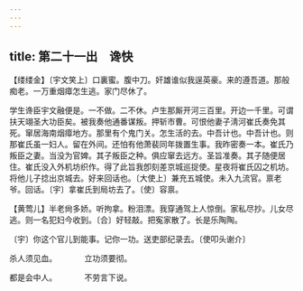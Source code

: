 ```yaml
---
---
---
```

title: 第二十一出　谗快
---




【缕缕金】〔宇文笑上〕口裏蜜。腹中刀。奸雄谁似我逞英豪。来的遵吾道。那般痴老。一万重烟瘴怎生逃。家门尽休了。

学生谗臣宇文融便是。一不做。二不休。卢生那厮开河三百里。开边一千里。可谓扶天翊圣大功臣矣。被我奏他通番谋叛。押斩市曹。可恨他妻子淸河崔氏奏免其死。窜居海南烟瘴地方。那里有个鬼门关。怎生活的去。中吾计也。中吾计也。则那崔氏虽一妇人。留在外间。还怕有他萧裴同年拨置生事。我昨密奏一本。崔氏乃叛臣之妻。当没为官婢。其子叛臣之种。俱应窜去远方。圣旨准奏。其子随便居住。崔氏没入外机坊织作。得了此旨我卽刻差京城巡捉使。星夜将崔氏囚之机坊。将他儿子捻出京城去。好来回话也。〔大使上〕兼充五城使。未入九流官。禀老爷。回话。〔宇〕拿崔氏到局坊去了。〔使〕容禀。

【黄莺儿】半老尙多娇。听拘拿。粉泪漂。我穿通驾上人惊倒。家私尽抄。儿女尽逃。则一名犯妇今收到。〔合〕好轻敲。把寃家散了。长是乐陶陶。

〔宇〕你这个官儿到能事。记你一功。送吏部纪录去。〔使叩头谢介〕

杀人须见血。　　　　立功须要彻。

都是会中人。　　　　不劳言下说。